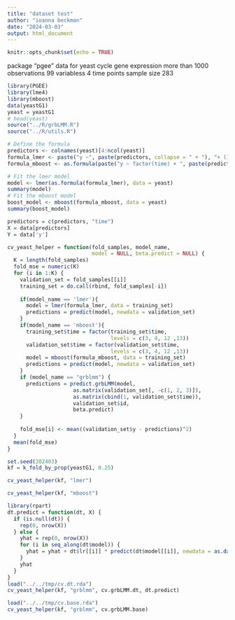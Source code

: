 ```yaml
---
title: "dataset test"
author: "ioanna beckman"
date: "2024-03-03"
output: html_document
---
```


```r
knitr::opts_chunk$set(echo = TRUE)
```

package "pgee"
data for yeast cycle gene expression more than 1000 observations 99 variabless 4 time points
sample size 283 

```r
library(PGEE)
library(lme4)
library(mboost)
data(yeastG1)
yeast = yeastG1
# head(yeast)
source("../R/grbLMM.R")
source("../R/utils.R")
```

```r
# Define the formula
predictors <- colnames(yeast)[4:ncol(yeast)]
formula_lmer <- paste("y ~", paste(predictors, collapse = " + "), "+ (1 | id)")
formula_mboost <- as.formula(paste("y ~ factor(time) + ", paste(predictors, collapse = " + ")))
```


```r
# Fit the lmer model
model <- lmer(as.formula(formula_lmer), data = yeast)
summary(model)
# Fit the mboost model
boost_model <- mboost(formula_mboost, data = yeast)
summary(boost_model)
```

```r
predictors = c(predictors, "time")
X = data[predictors]
Y = data['y']
```

```r
cv_yeast_helper = function(fold_samples, model_name, 
                           model = NULL, beta.predict = NULL) {
  K = length(fold_samples)
  fold_mse = numeric(K)
  for (i in 1:K) {
    validation_set = fold_samples[[i]]
    training_set = do.call(rbind, fold_samples[-i])
  
    if(model_name == 'lmer'){
      model = lmer(formula_lmer, data = training_set)
      predictions = predict(model, newdata = validation_set)
    }
    if(model_name == 'mboost'){
      training_set$time = factor(training_set$time,
                                 levels = c(3, 4, 12 ,13))
      validation_set$time = factor(validation_set$time,
                                 levels = c(3, 4, 12 ,13))
      model = mboost(formula_mboost, data = training_set)
      predictions = predict(model, newdata = validation_set)
    }
    if (model_name == "grblmm") {
      predictions = predict.grbLMM(model, 
                     as.matrix(validation_set[, -c(1, 2, 3)]),
                     as.matrix(cbind(1, validation_set$time)),
                     validation_set$id,
                     beta.predict)
    }
  
    fold_mse[i] <- mean((validation_set$y - predictions)^2)
  }
  mean(fold_mse)
}
```


```r
set.seed(202403)
kf = k_fold_by_prop(yeastG1, 0.25)
```

```r
cv_yeast_helper(kf, "lmer")
```

```r
cv_yeast_helper(kf, "mboost")
```

```r
library(rpart)
dt.predict = function(dt, X) {
  if (is.null(dt)) {
    rep(0, nrow(X))
  } else {
    yhat = rep(0, nrow(X))
    for (i in seq_along(dt$model)) {
      yhat = yhat + dt$lr[[i]] * predict(dt$model[[i]], newdata = as.data.frame(X))
    }
    yhat
  }
}
load("../../tmp/cv.dt.rda")
cv_yeast_helper(kf, "grblmm", cv.grbLMM.dt, dt.predict)
```

```r
load("../../tmp/cv.base.rda")
cv_yeast_helper(kf, "grblmm", cv.grbLMM.base)
```

